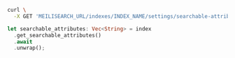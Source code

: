 <CodeGroup>

```bash cURL
curl \
  -X GET 'MEILISEARCH_URL/indexes/INDEX_NAME/settings/searchable-attributes'
```

```rust Rust
let searchable_attributes: Vec<String> = index
  .get_searchable_attributes()
  .await
  .unwrap();
```
</CodeGroup>